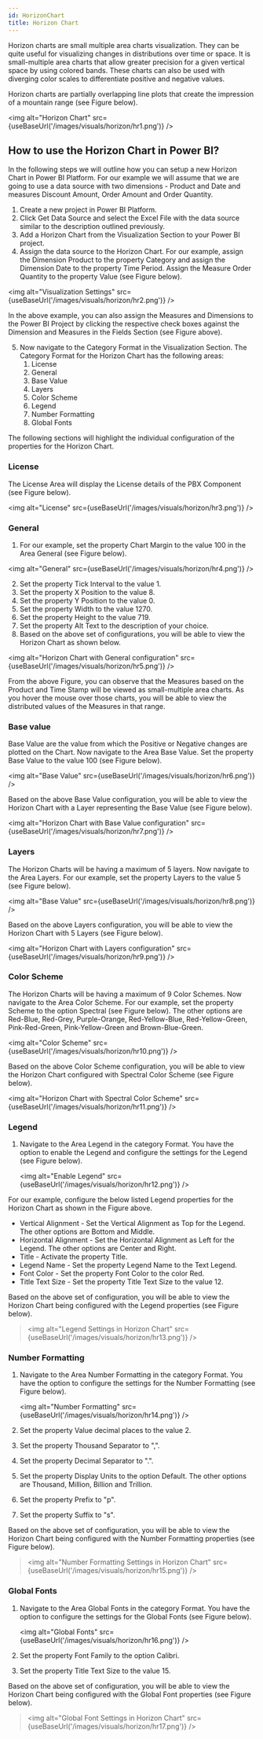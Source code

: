 ```yaml
---
id: HorizonChart
title: Horizon Chart
---
```


Horizon charts are small multiple area charts visualization. They can be
quite useful for visualizing changes in distributions over time or
space. It is small-multiple area charts that allow greater precision for
a given vertical space by using colored bands. These charts can also be
used with diverging color scales to differentiate positive and negative
values.

Horizon charts are partially overlapping line plots that create the
impression of a mountain range (see Figure below).

<img alt="Horizon Chart" src={useBaseUrl('/images/visuals/horizon/hr1.png')} />

How to use the Horizon Chart in Power BI?
-----------------------------------------

In the following steps we will outline how you can setup a new Horizon
Chart in Power BI Platform. For our example we will assume that we are
going to use a data source with two dimensions - Product and Date and
measures Discount Amount, Order Amount and Order Quantity.

1.  Create a new project in Power BI Platform.
2.  Click Get Data Source and select the Excel File with the data source
    similar to the description outlined previously.
3.  Add a Horizon Chart from the Visualization Section to your Power BI
    project.
4.  Assign the data source to the Horizon Chart. For our example, assign
    the Dimension Product to the property Category and assign the
    Dimension Date to the property Time Period. Assign the Measure Order
    Quantity to the property Value (see Figure below).

<img alt="Visualization Settings" src={useBaseUrl('/images/visuals/horizon/hr2.png')} />

In the above example, you can also assign the Measures and Dimensions to
the Power BI Project by clicking the respective check boxes against the
Dimension and Measures in the Fields Section (see Figure above).

5.  Now navigate to the Category Format in the Visualization Section.
    The Category Format for the Horizon Chart has the following areas:
    1.  License
    2.  General
    3.  Base Value
    4.  Layers
    5.  Color Scheme
    6.  Legend
    7.  Number Formatting
    8.  Global Fonts

The following sections will highlight the individual configuration of
the properties for the Horizon Chart.

### License

The License Area will display the License details of the PBX Component
(see Figure below).

<img alt="License" src={useBaseUrl('/images/visuals/horizon/hr3.png')} /> 

### General

1.  For our example, set the property Chart Margin to the value 100 in
    the Area General (see Figure below).

<img alt="General" src={useBaseUrl('/images/visuals/horizon/hr4.png')} />

2.  Set the property Tick Interval to the value 1.
3.  Set the property X Position to the value 8.
4.  Set the property Y Position to the value 0.
5.  Set the property Width to the value 1270.
6.  Set the property Height to the value 719.
7.  Set the property Alt Text to the description of your choice.
8.  Based on the above set of configurations, you will be able to view
    the Horizon Chart as shown below.

<img alt="Horizon Chart with General
configuration" src={useBaseUrl('/images/visuals/horizon/hr5.png')} />

From the above Figure, you can observe that the Measures based on the
Product and Time Stamp will be viewed as small-multiple area charts. As
you hover the mouse over those charts, you will be able to view the
distributed values of the Measures in that range.

### Base value

Base Value are the value from which the Positive or Negative changes are
plotted on the Chart. Now navigate to the Area Base Value. Set the
property Base Value to the value 100 (see Figure below).

<img alt="Base Value" src={useBaseUrl('/images/visuals/horizon/hr6.png')} />

Based on the above Base Value configuration, you will be able to view
the Horizon Chart with a Layer representing the Base Value (see Figure
below).

<img alt="Horizon Chart with Base Value
configuration" src={useBaseUrl('/images/visuals/horizon/hr7.png')} />

### Layers

The Horizon Charts will be having a maximum of 5 layers. Now navigate to
the Area Layers. For our example, set the property Layers to the value 5
(see Figure below).

<img alt="Base Value" src={useBaseUrl('/images/visuals/horizon/hr8.png')} />

Based on the above Layers configuration, you will be able to view the
Horizon Chart with 5 Layers (see Figure below).

<img alt="Horizon Chart with Layers
configuration" src={useBaseUrl('/images/visuals/horizon/hr9.png')} />

### Color Scheme

The Horizon Charts will be having a maximum of 9 Color Schemes. Now
navigate to the Area Color Scheme. For our example, set the property
Scheme to the option Spectral (see Figure below). The other options are
Red-Blue, Red-Grey, Purple-Orange, Red-Yellow-Blue, Red-Yellow-Green,
Pink-Red-Green, Pink-Yellow-Green and Brown-Blue-Green.

<img alt="Color Scheme" src={useBaseUrl('/images/visuals/horizon/hr10.png')} />

Based on the above Color Scheme configuration, you will be able to view
the Horizon Chart configured with Spectral Color Scheme (see Figure
below).

<img alt="Horizon Chart with Spectral Color
Scheme" src={useBaseUrl('/images/visuals/horizon/hr11.png')} />

### Legend

1.  Navigate to the Area Legend in the category Format. You have the
    option to enable the Legend and configure the settings for the
    Legend (see Figure below).

    <img alt="Enable Legend" src={useBaseUrl('/images/visuals/horizon/hr12.png')} />

For our example, configure the below listed Legend properties for the
Horizon Chart as shown in the Figure above.

-   Vertical Alignment - Set the Vertical Alignment as Top for the
    Legend. The other options are Bottom and Middle.
-   Horizontal Alignment - Set the Horizontal Alignment as Left for the
    Legend. The other options are Center and Right.
-   Title - Activate the property Title.
-   Legend Name - Set the property Legend Name to the Text Legend.
-   Font Color - Set the property Font Color to the color Red.
-   Title Text Size - Set the property Title Text Size to the value 12.

Based on the above set of configuration, you will be able to view the
Horizon Chart being configured with the Legend properties (see Figure
below).

> <img alt="Legend Settings in Horizon Chart" src={useBaseUrl('/images/visuals/horizon/hr13.png')} />

### Number Formatting

1.  Navigate to the Area Number Formatting in the category Format. You
    have the option to configure the settings for the Number Formatting
    (see Figure below).

    <img alt="Number Formatting" src={useBaseUrl('/images/visuals/horizon/hr14.png')} />

2.  Set the property Value decimal places to the value 2.

3.  Set the property Thousand Separator to \",\".

4.  Set the property Decimal Separator to \".\".

5.  Set the property Display Units to the option Default. The other
    options are Thousand, Million, Billion and Trillion.

6.  Set the property Prefix to \"p\".

7.  Set the property Suffix to \"s\".

Based on the above set of configuration, you will be able to view the
Horizon Chart being configured with the Number Formatting properties
(see Figure below).

> <img alt="Number Formatting Settings in Horizon
> Chart" src={useBaseUrl('/images/visuals/horizon/hr15.png')} />

### Global Fonts

1.  Navigate to the Area Global Fonts in the category Format. You have
    the option to configure the settings for the Global Fonts (see
    Figure below).

    <img alt="Global Fonts" src={useBaseUrl('/images/visuals/horizon/hr16.png')} />

2.  Set the property Font Family to the option Calibri.

3.  Set the property Title Text Size to the value 15.

Based on the above set of configuration, you will be able to view the
Horizon Chart being configured with the Global Font properties (see
Figure below).

> <img alt="Global Font Settings in Horizon
> Chart" src={useBaseUrl('/images/visuals/horizon/hr17.png')} />
